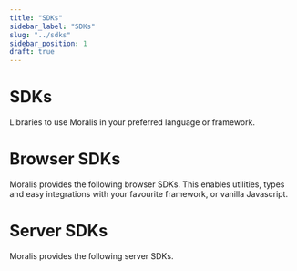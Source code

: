 ```yaml
---
title: "SDKs"
sidebar_label: "SDKs"
slug: "../sdks"
sidebar_position: 1
draft: true
---
```



# SDKs

Libraries to use Moralis in your preferred language or framework.

# Browser SDKs

Moralis provides the following browser SDKs. This enables utilities, types and easy integrations with your favourite framework, or vanilla Javascript.

<CardGrid items={Object.values(webSdks)} inlineIcons={false} />

# Server SDKs

Moralis provides the following server SDKs.

<CardGrid items={Object.values(serverSdks)} inlineIcons={false} />

